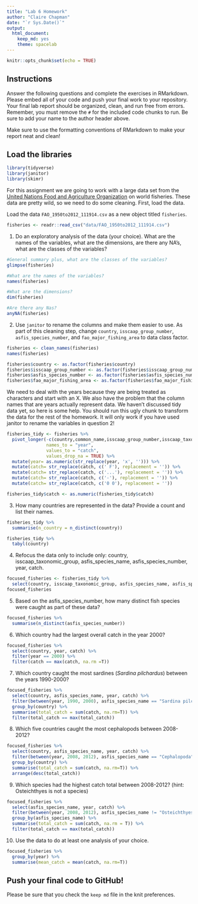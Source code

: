 ```yaml
---
title: "Lab 6 Homework"
author: "Claire Chapman"
date: "`r Sys.Date()`"
output:
  html_document:
    keep_md: yes
    theme: spacelab
---
```


```r
knitr::opts_chunk$set(echo = TRUE)
```

## Instructions
Answer the following questions and complete the exercises in RMarkdown. Please embed all of your code and push your final work to your repository. Your final lab report should be organized, clean, and run free from errors. Remember, you must remove the `#` for the included code chunks to run. Be sure to add your name to the author header above.  

Make sure to use the formatting conventions of RMarkdown to make your report neat and clean!  

## Load the libraries
```r
library(tidyverse)
library(janitor)
library(skimr)
```

For this assignment we are going to work with a large data set from the [United Nations Food and Agriculture Organization](http://www.fao.org/about/en/) on world fisheries. These data are pretty wild, so we need to do some cleaning. First, load the data.  

Load the data `FAO_1950to2012_111914.csv` as a new object titled `fisheries`.
```r
fisheries <- readr::read_csv("data/FAO_1950to2012_111914.csv")
```

1. Do an exploratory analysis of the data (your choice). What are the names of the variables, what are the dimensions, are there any NA's, what are the classes of the variables?  
```r
#General summary plus, what are the classes of the variables?
glimpse(fisheries)
```
```r
#What are the names of the variables?
names(fisheries)
```
```r
#What are the dimensions?
dim(fisheries)
```
```r
#Are there any Nas?
anyNA(fisheries)
```

2. Use `janitor` to rename the columns and make them easier to use. As part of this cleaning step, change `country`, `isscaap_group_number`, `asfis_species_number`, and `fao_major_fishing_area` to data class factor. 
```r
fisheries <- clean_names(fisheries)
names(fisheries)
```

```r
fisheries$country <- as.factor(fisheries$country)
fisheries$isscaap_group_number <- as.factor(fisheries$isscaap_group_number)
fisheries$asfis_species_number <- as.factor(fisheries$asfis_species_number)
fisheries$fao_major_fishing_area <- as.factor(fisheries$fao_major_fishing_area)

```

We need to deal with the years because they are being treated as characters and start with an X. We also have the problem that the column names that are years actually represent data. We haven't discussed tidy data yet, so here is some help. You should run this ugly chunk to transform the data for the rest of the homework. It will only work if you have used janitor to rename the variables in question 2!
```r
fisheries_tidy <- fisheries %>% 
  pivot_longer(-c(country,common_name,isscaap_group_number,isscaap_taxonomic_group,asfis_species_number,asfis_species_name,fao_major_fishing_area,measure),
               names_to = "year",
               values_to = "catch",
               values_drop_na = TRUE) %>% 
  mutate(year= as.numeric(str_replace(year, 'x', ''))) %>% 
  mutate(catch= str_replace(catch, c(' F'), replacement = '')) %>% 
  mutate(catch= str_replace(catch, c('...'), replacement = '')) %>% 
  mutate(catch= str_replace(catch, c('-'), replacement = '')) %>% 
  mutate(catch= str_replace(catch, c('0 0'), replacement = ''))

fisheries_tidy$catch <- as.numeric(fisheries_tidy$catch)
```

3. How many countries are represented in the data? Provide a count and list their names.
```r
fisheries_tidy %>% 
  summarise(n_country = n_distinct(country))
```

```r
fisheries_tidy %>% 
  tabyl(country)
```

4. Refocus the data only to include only: country, isscaap_taxonomic_group, asfis_species_name, asfis_species_number, year, catch.
```r
focused_fisheries <- fisheries_tidy %>%
  select(country, isscaap_taxonomic_group, asfis_species_name, asfis_species_number, year, catch)
focused_fisheries
```

5. Based on the asfis_species_number, how many distinct fish species were caught as part of these data?
```r
focused_fisheries %>% 
  summarise(n_distinct(asfis_species_number))
```

6. Which country had the largest overall catch in the year 2000?
```r
focused_fisheries %>% 
  select(country, year, catch) %>% 
  filter(year == 2000) %>% 
  filter(catch == max(catch, na.rm =T))
```

7. Which country caught the most sardines (_Sardina pilchardus_) between the years 1990-2000?
```r
focused_fisheries %>% 
  select(country, asfis_species_name, year, catch) %>% 
  filter(between(year, 1990, 2000), asfis_species_name == "Sardina pilchardus") %>% 
  group_by(country) %>% 
  summarise(total_catch = sum(catch, na.rm=T)) %>% 
  filter(total_catch == max(total_catch))
```

8. Which five countries caught the most cephalopods between 2008-2012?
```r
focused_fisheries %>% 
  select(country, asfis_species_name, year, catch) %>%
  filter(between(year, 2008, 2012), asfis_species_name == "Cephalopoda") %>% 
  group_by(country) %>% 
  summarise(total_catch = sum(catch, na.rm=T)) %>% 
  arrange(desc(total_catch))
```

9. Which species had the highest catch total between 2008-2012? (hint: Osteichthyes is not a species)
```r
focused_fisheries %>% 
  select(asfis_species_name, year, catch) %>% 
  filter(between(year, 2008, 2012), asfis_species_name != "Osteichthyes") %>% 
  group_by(asfis_species_name) %>% 
  summarise(total_catch = sum(catch, na.rm = T)) %>% 
  filter(total_catch == max(total_catch))
```

10. Use the data to do at least one analysis of your choice.
```r
focused_fisheries %>% 
  group_by(year) %>% 
  summarise(mean_catch = mean(catch, na.rm=T))
```

## Push your final code to GitHub!
Please be sure that you check the `keep md` file in the knit preferences.   